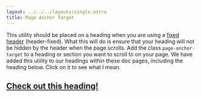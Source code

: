 ```yaml
---
layout: ../../../layouts/single.astro
title: Page Anchor Target
---
```


This utility should be placed on a heading when you are using a [fixed header](/docs/menus/site-menu#header-fixed) (header-fixed). What this will do is ensure that your heading will not be hidden by the header when the page scrolls. Add the class `page-anchor-target` to a heading or section you want to scroll to on your page. We have added this utility to our headings within these doc pages, including the heading below. Click on it to see what I mean.

## [Check out this heading!](#check-out-this-heading)